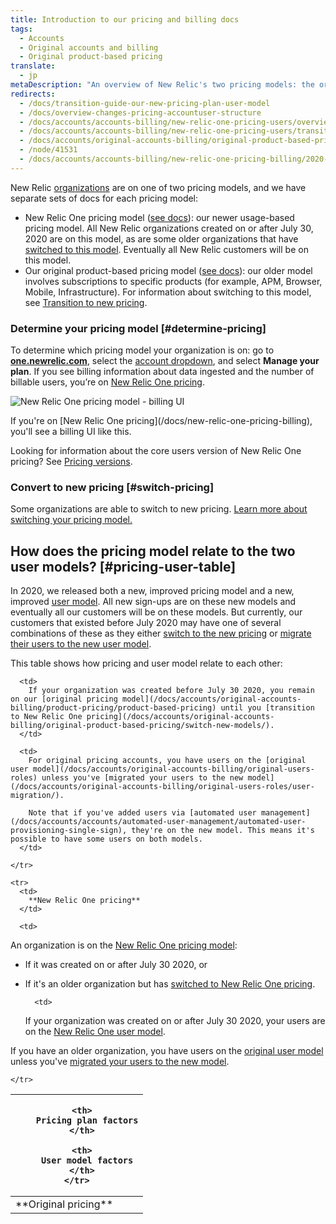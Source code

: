 ```yaml
---
title: Introduction to our pricing and billing docs
tags:
  - Accounts
  - Original accounts and billing
  - Original product-based pricing
translate:
  - jp
metaDescription: "An overview of New Relic's two pricing models: the original model and the New Relic One model."
redirects:
  - /docs/transition-guide-our-new-pricing-plan-user-model
  - /docs/overview-changes-pricing-accountuser-structure
  - /docs/accounts/accounts-billing/new-relic-one-pricing-users/overview-changes-pricing-accountuser-structure
  - /docs/accounts/accounts-billing/new-relic-one-pricing-users/transition-guide-new-pricing-plan
  - /docs/accounts/original-accounts-billing/original-product-based-pricing/transition-guide-new-pricing-user-changes
  - /node/41531
  - /docs/accounts/accounts-billing/new-relic-one-pricing-billing/2020-changes-pricing-user-model
---
```


New Relic [organizations](/docs/accounts/accounts-billing/new-relic-one-pricing-users/new-relic-account-structure) are on one of two pricing models, and we have separate sets of docs for each pricing model:

- New Relic One pricing model ([see docs](/docs/new-relic-one-pricing-billing)): our newer usage-based pricing model. All New Relic organizations created on or after July 30, 2020 are on this model, as are some older organizations that have [switched to this model](/docs/accounts/original-accounts-billing/original-product-based-pricing/switch-new-models/). Eventually all New Relic customers will be on this model.
- Our original product-based pricing model ([see docs](/docs/accounts/original-accounts-billing/product-pricing/product-based-pricing)): our older model involves subscriptions to specific products (for example, APM, Browser, Mobile, Infrastructure). For information about switching to this model, see [Transition to new pricing](/docs/accounts/original-accounts-billing/original-product-based-pricing/switch-new-models).

### Determine your pricing model [#determine-pricing]

To determine which pricing model your organization is on: go to [**one.newrelic.com**](http://one.newrelic.com), select the [account dropdown](/docs/using-new-relic/welcome-new-relic/get-started/glossary#account-dropdown), and select **Manage your plan**. If you see billing information about data ingested and the number of billable users, you’re on [New Relic One pricing](/docs/accounts/accounts-billing/new-relic-one-pricing-billing/new-relic-one-pricing-billing).

![New Relic One pricing model - billing UI](src/images/new-relic-one-pricing-plan-billing-ui.png 'new-relic-one-pricing-plan-billing-ui.png')

<figcaption>
  If you're on [New Relic One pricing](/docs/new-relic-one-pricing-billing),
  you'll see a billing UI like this.
</figcaption>

Looking for information about the core users version of New Relic One pricing? See [Pricing versions](/docs/accounts/accounts-billing/new-relic-one-pricing-billing/user-count-billing#pricing-versions).

### Convert to new pricing [#switch-pricing]

Some organizations are able to switch to new pricing. [Learn more about switching your pricing model.](/docs/accounts/original-accounts-billing/original-product-based-pricing/switch-new-models)

## How does the pricing model relate to the two user models? [#pricing-user-table]

In 2020, we released both a new, improved pricing model and a new, improved [user model](/docs/accounts/original-accounts-billing/original-product-based-pricing/overview-user-models). All new sign-ups are on these new models and eventually all our customers will be on these models. But currently, our customers that existed before July 2020 may have one of several combinations of these as they either [switch to the new pricing](/docs/accounts/original-accounts-billing/original-product-based-pricing/switch-new-models/) or [migrate their users to the new user model](/docs/accounts/original-accounts-billing/original-users-roles/user-migration/).

This table shows how pricing and user model relate to each other:

<table>
  <thead>
    <tr>
      <th style={{ width: "150px" }}/>

      <th>
        Pricing plan factors
      </th>

      <th>
        User model factors
      </th>
    </tr>

  </thead>

  <tbody>
    <tr>
      <td>
        **Original pricing**
      </td>

      <td>
        If your organization was created before July 30 2020, you remain on our [original pricing model](/docs/accounts/original-accounts-billing/product-pricing/product-based-pricing) until you [transition to New Relic One pricing](/docs/accounts/original-accounts-billing/original-product-based-pricing/switch-new-models/).
      </td>

      <td>
        For original pricing accounts, you have users on the [original user model](/docs/accounts/original-accounts-billing/original-users-roles) unless you've [migrated your users to the new model](/docs/accounts/original-accounts-billing/original-users-roles/user-migration/).

        Note that if you've added users via [automated user management](/docs/accounts/accounts/automated-user-management/automated-user-provisioning-single-sign), they're on the new model. This means it's possible to have some users on both models.
      </td>

    </tr>

    <tr>
      <td>
        **New Relic One pricing**
      </td>

      <td>

An organization is on the [New Relic One pricing model](/docs/accounts/accounts-billing/new-relic-one-pricing-users/pricing-billing):

- If it was created on or after July 30 2020, or
- If it's an older organization but has [switched to New Relic One pricing](/docs/accounts/original-accounts-billing/original-product-based-pricing/switch-new-models/).
  </td>

        <td>

  If your organization was created on or after July 30 2020, your users are on the [New Relic One user model](/docs/accounts/original-accounts-billing/original-product-based-pricing/overview-user-models).

If you have an older organization, you have users on the [original user model](/docs/accounts/original-accounts-billing/original-users-roles) unless you've [migrated your users to the new model](/docs/accounts/original-accounts-billing/original-users-roles/user-migration/).
</td>

    </tr>

  </tbody>
</table>
